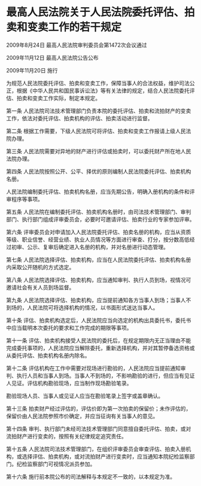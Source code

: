 # 最高人民法院关于人民法院委托评估、拍卖和变卖工作的若干规定

2009年8月24日 最高人民法院审判委员会第1472次会议通过

2009年11月12日 最高人民法院公告公布

2009年11月20日 施行

  

为规范人民法院委托评估、拍卖和变卖工作，保障当事人的合法权益，维护司法公正，根据《中华人民共和国民事诉讼法》等有关法律的规定，结合人民法院委托评估、拍卖和变卖工作实际，制定本规定。

第一条 人民法院司法技术管理部门负责本院的委托评估、拍卖和流拍财产的变卖工作，依法对委托评估、拍卖机构的评估、拍卖活动进行监督。

第二条 根据工作需要，下级人民法院可将评估、拍卖和变卖工作报请上级人民法院办理。

第三条 人民法院需要对异地的财产进行评估或拍卖时，可以委托财产所在地人民法院办理。

第四条 人民法院按照公开、公平、择优的原则编制人民法院委托评估、拍卖机构名册。

人民法院编制委托评估、拍卖机构名册，应当先期公告，明确入册机构的条件和评审程序等事项。

第五条 人民法院在编制委托评估、拍卖机构名册时，由司法技术管理部门、审判部门、执行部门组成评审委员会，必要时可邀请评估、拍卖行业的专家参加评审。

第六条 评审委员会对申请加入人民法院委托评估、拍卖名册的机构，应当从资质等级、职业信誉、经营业绩、执业人员情况等方面进行审查、打分，按分数高低经过初审、公示、复审后确定进入名册的机构，并对名册进行动态管理。

第七条 人民法院选择评估、拍卖机构，应当在人民法院委托评估、拍卖机构名册内采取公开随机的方式选定。

第八条 人民法院选择评估、拍卖机构，应当通知审判、执行人员到场，视情况可邀请社会有关人员到场监督。

第九条 人民法院选择评估、拍卖机构，应当提前通知各方当事人到场；当事人不到场的，人民法院可将选择机构的情况，以书面形式送达当事人。

第十条 评估、拍卖机构选定后，人民法院应当向选定的机构出具委托书，委托书中应当载明本次委托的要求和工作完成的期限等事项。

第十一条 评估、拍卖机构接受人民法院的委托后，在规定期限内无正当理由不能完成委托事项的，人民法院应当解除委托，重新选择机构，并对其暂停备选资格或从委托评估、拍卖机构名册内除名。

第十二条 评估机构在工作中需要对现场进行勘验的，人民法院应当提前通知审判、执行人员和当事人到场。当事人不到场的，不影响勘验的进行，但应当有见证人见证。评估机构勘验现场，应当制作现场勘验笔录。

勘验现场人员、当事人或见证人应当在勘验笔录上签字或盖章确认。

第十三条 拍卖财产经过评估的，评估价即为第一次拍卖的保留价；未作评估的，保留价由人民法院参照市价确定，并应当征询有关当事人的意见。

第十四条 审判、执行部门未经司法技术管理部门同意擅自委托评估、拍卖，或对流拍财产进行变卖的，按照有关纪律规定追究责任。

第十五条 人民法院司法技术管理部门，在组织评审委员会审查评估、拍卖入册机构，或选择评估、拍卖机构，或对流拍财产进行变卖时，应当通知本院纪检监察部门。纪检监察部门可视情况派员参加。

第十六条 施行前本院公布的司法解释与本规定不一致的，以本规定为准。
